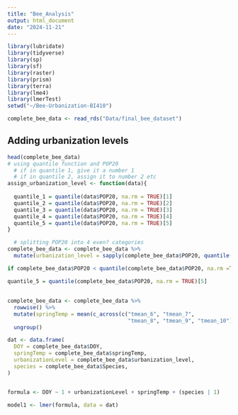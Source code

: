 ```yaml
---
title: "Bee_Analysis"
output: html_document
date: "2024-11-21"
---
```


```r
library(lubridate)
library(tidyverse)
library(sp)
library(sf)
library(raster)
library(prism)
library(terra)
library(lme4)
library(lmerTest)
setwd("~/Bee-Urbanization-BI410")

complete_bee_data <- read_rds("Data/final_bee_dataset")
```

## Adding urbanization levels 

```r
head(complete_bee_data)
# using quantile function and POP20
  # if in quantile 1, give it a number 1
  # if in quantile 2, assign it to number 2 etc 
assign_urbanization_level <- function(data){
  
  quantile_1 = quantile(data$POP20, na.rm = TRUE)[1]
  quantile_2 = quantile(data$POP20, na.rm = TRUE)[2]
  quantile_3 = quantile(data$POP20, na.rm = TRUE)[3]
  quantile_4 = quantile(data$POP20, na.rm = TRUE)[4]
  quantile_5 = quantile(data$POP20, na.rm = TRUE)[5]
}

  # splitting POP20 into 4 even? categories
complete_bee_data <- complete_bee_data %>%
  mutate(urbanization_level = sapply(complete_bee_data$POP20, quantile(complete_bee_data$POP20, na.rm = TRUE))) 

if complete_bee_data$POP20 < quantile(complete_bee_data$POP20, na.rm =TRUE)

quantile_5 = quantile(complete_bee_data$POP20, na.rm = TRUE)[5]

```

## 

```r
complete_bee_data <- complete_bee_data %>%
  rowwise() %>%
  mutate(springTemp = mean(c_across(c("tmean_6", "tmean_7", 
                                      "tmean_8", "tmean_9", "tmean_10")), na.rm = TRUE)) %>%
  ungroup()

dat <- data.frame(
  DOY = complete_bee_data$DOY,
  springTemp = complete_bee_data$springTemp,
  urbanizationLevel = complete_bee_data$urbanization_level,
  species = complete_bee_data$Species,
)


formula <- DOY ~ 1 + urbanizationLevel + springTemp + (species | 1)

model1 <- lmer(formula, data = dat)

```


